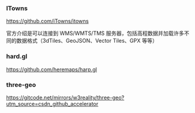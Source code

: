 ### ITowns

https://github.com/iTowns/itowns

官方介绍是可以连接到 WMS/WMTS/TMS 服务器，包括高程数据并加载许多不同的数据格式（3dTiles、GeoJSON、Vector Tiles、GPX 等等） 


### hard.gl 

https://github.com/heremaps/harp.gl

### three-geo

https://gitcode.net/mirrors/w3reality/three-geo?utm_source=csdn_github_accelerator